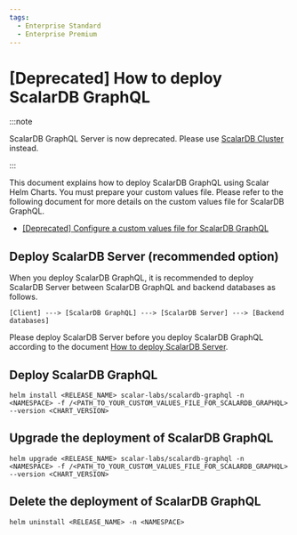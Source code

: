 ```yaml
---
tags:
  - Enterprise Standard
  - Enterprise Premium
---
```


# [Deprecated] How to deploy ScalarDB GraphQL

:::note

ScalarDB GraphQL Server is now deprecated. Please use [ScalarDB Cluster](how-to-deploy-scalardb-cluster.mdx) instead.

:::

This document explains how to deploy ScalarDB GraphQL using Scalar Helm Charts. You must prepare your custom values file. Please refer to the following document for more details on the custom values file for ScalarDB GraphQL.

* [[Deprecated] Configure a custom values file for ScalarDB GraphQL](configure-custom-values-scalardb-graphql.mdx)

## Deploy ScalarDB Server (recommended option)

When you deploy ScalarDB GraphQL, it is recommended to deploy ScalarDB Server between ScalarDB GraphQL and backend databases as follows.

```
[Client] ---> [ScalarDB GraphQL] ---> [ScalarDB Server] ---> [Backend databases]
```

Please deploy ScalarDB Server before you deploy ScalarDB GraphQL according to the document [How to deploy ScalarDB Server](how-to-deploy-scalardb.mdx).

## Deploy ScalarDB GraphQL

```console
helm install <RELEASE_NAME> scalar-labs/scalardb-graphql -n <NAMESPACE> -f /<PATH_TO_YOUR_CUSTOM_VALUES_FILE_FOR_SCALARDB_GRAPHQL> --version <CHART_VERSION>
```

## Upgrade the deployment of ScalarDB GraphQL

```console
helm upgrade <RELEASE_NAME> scalar-labs/scalardb-graphql -n <NAMESPACE> -f /<PATH_TO_YOUR_CUSTOM_VALUES_FILE_FOR_SCALARDB_GRAPHQL> --version <CHART_VERSION>
```

## Delete the deployment of ScalarDB GraphQL

```console
helm uninstall <RELEASE_NAME> -n <NAMESPACE>
```
